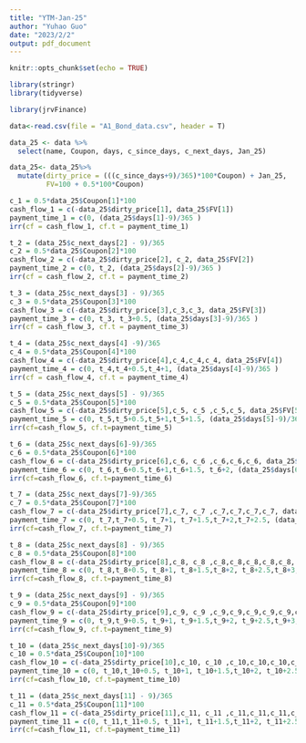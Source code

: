 ```yaml
---
title: "YTM-Jan-25"
author: "Yuhao Guo"
date: "2023/2/2"
output: pdf_document
---
```


```r
knitr::opts_chunk$set(echo = TRUE)
```

```r
library(stringr)
library(tidyverse)
```

```r
library(jrvFinance)
```

```r
data<-read.csv(file = "A1_Bond_data.csv", header = T)
```

```r
data_25 <- data %>%
  select(name, Coupon, days, c_since_days, c_next_days, Jan_25)

data_25<- data_25%>%
  mutate(dirty_price = (((c_since_days+9)/365)*100*Coupon) + Jan_25,
         FV=100 + 0.5*100*Coupon)

```

```r
c_1 = 0.5*data_25$Coupon[1]*100
cash_flow_1 = c(-data_25$dirty_price[1], data_25$FV[1])
payment_time_1 = c(0, (data_25$days[1]-9)/365 )
irr(cf = cash_flow_1, cf.t = payment_time_1)
```
```r
t_2 = (data_25$c_next_days[2] - 9)/365
c_2 = 0.5*data_25$Coupon[2]*100
cash_flow_2 = c(-data_25$dirty_price[2], c_2, data_25$FV[2])
payment_time_2 = c(0, t_2, (data_25$days[2]-9)/365 )
irr(cf = cash_flow_2, cf.t = payment_time_2)
```
```r
t_3 = (data_25$c_next_days[3] - 9)/365
c_3 = 0.5*data_25$Coupon[3]*100
cash_flow_3 = c(-data_25$dirty_price[3],c_3,c_3, data_25$FV[3])
payment_time_3 = c(0, t_3, t_3+0.5, (data_25$days[3]-9)/365 )
irr(cf = cash_flow_3, cf.t = payment_time_3)
```
```r
t_4 = (data_25$c_next_days[4] -9)/365
c_4 = 0.5*data_25$Coupon[4]*100
cash_flow_4 = c(-data_25$dirty_price[4],c_4,c_4,c_4, data_25$FV[4])
payment_time_4 = c(0, t_4,t_4+0.5,t_4+1, (data_25$days[4]-9)/365 )
irr(cf = cash_flow_4, cf.t = payment_time_4)
```
```r
t_5 = (data_25$c_next_days[5] - 9)/365
c_5 = 0.5*data_25$Coupon[5]*100
cash_flow_5 = c(-data_25$dirty_price[5],c_5, c_5 ,c_5,c_5, data_25$FV[5])
payment_time_5 = c(0, t_5,t_5+0.5,t_5+1,t_5+1.5, (data_25$days[5]-9)/365 )
irr(cf=cash_flow_5, cf.t=payment_time_5)
```
```r
t_6 = (data_25$c_next_days[6]-9)/365
c_6 = 0.5*data_25$Coupon[6]*100
cash_flow_6 = c(-data_25$dirty_price[6],c_6, c_6 ,c_6,c_6,c_6, data_25$FV[6])
payment_time_6 = c(0, t_6,t_6+0.5,t_6+1,t_6+1.5, t_6+2, (data_25$days[6]-9)/365 )
irr(cf=cash_flow_6, cf.t=payment_time_6)
```
```r
t_7 = (data_25$c_next_days[7]-9)/365
c_7 = 0.5*data_25$Coupon[7]*100
cash_flow_7 = c(-data_25$dirty_price[7],c_7, c_7 ,c_7,c_7,c_7,c_7, data_25$FV[7])
payment_time_7 = c(0, t_7,t_7+0.5, t_7+1, t_7+1.5,t_7+2,t_7+2.5, (data_25$days[7]-9)/365 )
irr(cf=cash_flow_7, cf.t=payment_time_7)
```


```r
t_8 = (data_25$c_next_days[8] - 9)/365
c_8 = 0.5*data_25$Coupon[8]*100
cash_flow_8 = c(-data_25$dirty_price[8],c_8, c_8 ,c_8,c_8,c_8,c_8,c_8, data_25$FV[8])
payment_time_8 = c(0, t_8,t_8+0.5, t_8+1, t_8+1.5,t_8+2, t_8+2.5,t_8+3, (data_25$days[8]-9)/365 )
irr(cf=cash_flow_8, cf.t=payment_time_8)
```
```r
t_9 = (data_25$c_next_days[9] - 9)/365
c_9 = 0.5*data_25$Coupon[9]*100
cash_flow_9 = c(-data_25$dirty_price[9],c_9, c_9 ,c_9,c_9,c_9,c_9,c_9,c_9,data_25$FV[9])
payment_time_9 = c(0, t_9,t_9+0.5, t_9+1, t_9+1.5,t_9+2, t_9+2.5,t_9+3,t_9+3.5, (data_25$days[9]-9)/365 )
irr(cf=cash_flow_9, cf.t=payment_time_9)
```
```r
t_10 = (data_25$c_next_days[10]-9)/365
c_10 = 0.5*data_25$Coupon[10]*100
cash_flow_10 = c(-data_25$dirty_price[10],c_10, c_10 ,c_10,c_10,c_10,c_10,c_10,c_10, c_10,data_25$FV[10])
payment_time_10 = c(0, t_10,t_10+0.5, t_10+1, t_10+1.5,t_10+2, t_10+2.5,t_10+3,t_10+3.5,t_10+4, (data_25$days[10]-9)/365 )
irr(cf=cash_flow_10, cf.t=payment_time_10)
```
```r
t_11 = (data_25$c_next_days[11] - 9)/365
c_11 = 0.5*data_25$Coupon[11]*100
cash_flow_11 = c(-data_25$dirty_price[11],c_11, c_11 ,c_11,c_11,c_11,c_11,c_11,c_11, c_11, c_11,data_25$FV[11])
payment_time_11 = c(0, t_11,t_11+0.5, t_11+1, t_11+1.5,t_11+2, t_11+2.5,t_11+3,t_11+3.5,t_11+4,t_11+4.5, (data_25$days[11]-9)/365 )
irr(cf=cash_flow_11, cf.t=payment_time_11)
```
